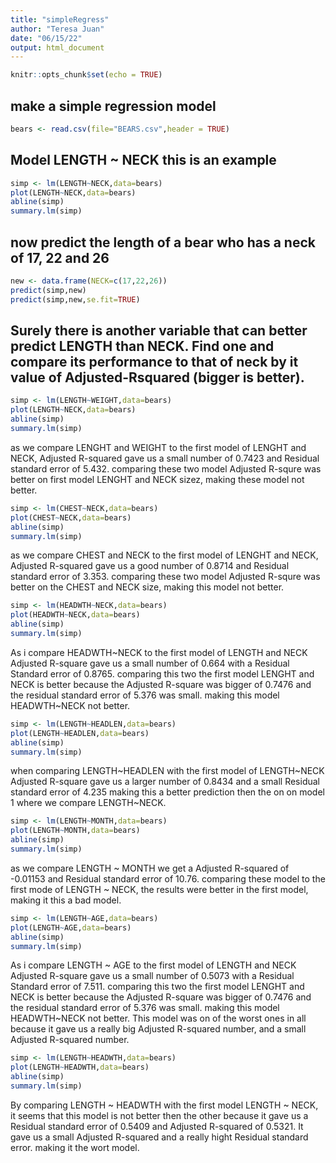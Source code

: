 ```yaml
---
title: "simpleRegress"
author: "Teresa Juan"
date: "06/15/22"
output: html_document
---
```


```r
knitr::opts_chunk$set(echo = TRUE)
```

## make a simple regression model

```r
bears <- read.csv(file="BEARS.csv",header = TRUE)
```

## Model LENGTH ~ NECK  this is an example  

```r
simp <- lm(LENGTH~NECK,data=bears)
plot(LENGTH~NECK,data=bears)
abline(simp)
summary.lm(simp)
```

 
## now predict the length of a bear who has a neck of 17, 22 and 26


```r
new <- data.frame(NECK=c(17,22,26))
predict(simp,new)
predict(simp,new,se.fit=TRUE)
```


## Surely there is another variable that can better predict LENGTH than NECK. Find one and compare its performance to that of neck by it value of Adjusted-Rsquared (bigger is better).
```r
simp <- lm(LENGTH~WEIGHT,data=bears)
plot(LENGTH~NECK,data=bears)
abline(simp)
summary.lm(simp)
```

as we compare LENGHT and WEIGHT to the first model of LENGHT and NECK, Adjusted R-squared gave us a small number of 0.7423 and Residual standard error of 5.432. comparing these two model Adjusted R-squre was better on first model LENGHT and NECK sizez, making these model not better.

```r
simp <- lm(CHEST~NECK,data=bears)
plot(CHEST~NECK,data=bears)
abline(simp)
summary.lm(simp)
```
as we compare CHEST and NECK to the first model of LENGHT and NECK, Adjusted R-squared gave us a good number of 0.8714 and Residual standard error of 3.353. comparing these two model Adjusted R-squre was better on the CHEST and NECK size, making this model not better.

```r
simp <- lm(HEADWTH~NECK,data=bears)
plot(HEADWTH~NECK,data=bears)
abline(simp)
summary.lm(simp)
```

As i compare HEADWTH~NECK to the first model of LENGTH and NECK
Adjusted R-square gave us a small number of 0.664 with a Residual Standard error of 0.8765. comparing this two the first model LENGHT and NECK is better because the Adjusted R-square was bigger  of 0.7476 and the residual standard error of 5.376 was small. making this model HEADWTH~NECK not better.


```r
simp <- lm(LENGTH~HEADLEN,data=bears)
plot(LENGTH~HEADLEN,data=bears)
abline(simp)
summary.lm(simp)
```

when comparing LENGTH~HEADLEN with the first model of LENGTH~NECK Adjusted R-square gave us a larger number of 0.8434 and a small Residual standard error of 4.235 making this a better prediction then the on on model 1 where we compare LENGTH~NECK.

```r
simp <- lm(LENGTH~MONTH,data=bears)
plot(LENGTH~MONTH,data=bears)
abline(simp)
summary.lm(simp)
```

as we compare LENGTH ~ MONTH we get a Adjusted R-squared of -0.01153 and Residual standard error of 10.76. comparing these model to the first mode of LENGTH ~ NECK, the results were better in the first model, making it this a bad model.

```r
simp <- lm(LENGTH~AGE,data=bears)
plot(LENGTH~AGE,data=bears)
abline(simp)
summary.lm(simp)
```
As i compare LENGTH ~ AGE to the first model of LENGTH and NECK
Adjusted R-square gave us a small number of 0.5073 with a Residual Standard error of 7.511. comparing this two the first model LENGHT and NECK is better because the Adjusted R-square was bigger  of 0.7476 and the residual standard error of 5.376 was small. making this model HEADWTH~NECK not better. This model was on of the worst ones in all because it gave us a really big Adjusted R-squared number, and a small Adjusted R-squared number.

```r
simp <- lm(LENGTH~HEADWTH,data=bears)
plot(LENGTH~HEADWTH,data=bears)
abline(simp)
summary.lm(simp)
```

By comparing LENGTH ~ HEADWTH with the first model LENGTH ~ NECK, it seems that this model is not better then the other because it gave us a Residual standard error of 0.5409 and Adjusted R-squared of 0.5321. It gave us a small Adjusted R-squared and a really hight Residual standard error. making it the wort model.

